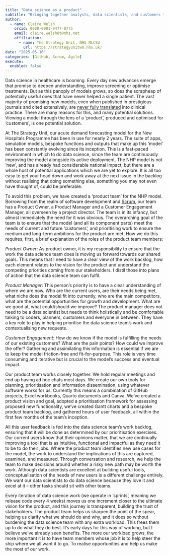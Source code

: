 ```yaml
---
title: "Data science as a product"
subtitle: "Bringing together analysts, data scientists, and customers to better serve patients and the whole NHS"
author:
  - name: Claire Welsh
    orcid: 0000-0001-9477-0775
    email: claire.welsh8t@nhs.net
    affiliation:
      - name: The Strategy Unit, NHS MLCSU
        url: https://strategyunitwm.nhs.uk/
date: "2025-05-16"
categories: [GitHub, Scrum, Agile]
execute: 
  enabled: false
---
```


Data science in healthcare is booming. Every day new advances emerge that promise to deepen understanding, improve screening or optimise treatments. 
But as this panoply of models grows, so does the scrapheap of potentially useful ones that have never helped a single patient. 
The vast majority of promising new models, even when published in prestigious journals and cited extensively, are [never fully translated](https://www.nature.com/articles/s41698-024-00553-6) into clinical practice.
There are many reasons for this, and many potential solutions. Viewing a model through the lens of a ‘product’, produced and optimised for ‘customers’, is one potential solution.

At The Strategy Unit, our acute demand forecasting model for the New Hospitals Programme has been in use for nearly 2 years. 
The suite of apps, simulation models, bespoke functions and outputs that make up this ‘model’ has been constantly evolving since its inception. 
This is a fast-paced environment in which to do data science, since the team are continuously improving the model alongside its active deployment. 
The NHP model is not ‘new’, and has already had considerable national impact, but there are a whole host of potential applications which we are yet to explore.
It is all too easy to get your head down and work away at the next issue in the backlog without realising that doing something else, something you may not even have thought of, could be preferable.

To avoid this problem, we have created a ‘product team’ for the NHP model.
Borrowing from the realm of software development and [Scrum](https://www.scrum.org/resources/what-scrum-module), our team has a Product Owner, a Product Manager and a Customer Engagement Manager, all overseen by a project director. 
The team is in its infancy, but almost immediately the need for it was obvious. 
The overarching goal of the team is to ensure that the model (and all its component parts) meet the needs of current and future ‘customers’, and prioritising work to ensure the medium and long-term ambitions for the product are met.
How we do this requires, first, a brief explanation of the roles of the product team members:

*Product Owner*: As product owner, it is my responsibility to ensure that the work the data science team does is moving us forward towards our shared goals. 
This means that I need to have a clear view of the work backlog, how each element relates to the vision for the product and understand the competing priorities coming from our stakeholders. 
I distil those into plans of action that the data science team can fulfil.

*Product Manager*: This person’s priority is to have a clear understanding of where we are now. 
Who are the current users, are their needs being met, what niche does the model fit into currently, who are the main competitors, what are the potential opportunities for growth and development. 
What are we good at, what could/should we improve? 
The product manager does not need to be a data scientist but needs to think holistically and be comfortable talking to coders, planners, customers and everyone in between. 
They have a key role to play in helping prioritise the data science team’s work and contextualising new requests.

*Customer Engagement*: How do we know if the model is fulfilling the needs of our existing customers? 
What are the pain points? 
How could we improve the offer? 
Gathering and assimilating this information is essential if we are to keep the model friction-free and fit-for-purpose. 
This role is very time consuming and iterative but is crucial to the model’s success and eventual impact.

Our product team works closely together. We hold regular meetings and end up having ad hoc chats most days.
We create our own tools for planning, prioritisation and information dissemination, using whatever software works for us. 
Currently this means a combination of GitHub projects, Excel workbooks, Quarto documents and Canva. 
We’ve created a product vision and goal, adopted a prioritisation framework for assessing proposed new functionality, we’ve created Gantt charts and a bespoke product team backlog, and gathered hours of user feedback, all within the first few months of the team’s inception.

All this user feedback is fed into the data science team’s work backlog, ensuring that it will be done as determined by our prioritisation exercises. 
Our current users know that their opinions matter, that we are continually improving a tool that is as intuitive, functional and impactful as they need it to be to do their jobs. 
Where the product team identifies new use cases for the model, the work to understand the implications of this are captured, examined, and measured.
Through conversation and research, we help the team to make decisions around whether a risky new path may be worth the work.
Although data scientists are excellent at building useful tools, conceptualisation of the needs of new users is a different challenge entirely. We want our data scientists to do data science because they love it and excel at it – other tasks should sit with other teams.

Every iteration of data science work (we operate in ‘sprints’, meaning we release code every 4 weeks) moves us one increment closer to the ultimate vision for the product, and this journey is transparent, building the trust of stakeholders. 
The product team helps us sharpen the point of the spear, helping us clarify what we should do and why, and it does so without burdening the data science team with any extra workload. 
This frees them up to do what they do best.
It's early days for this way of working, but I believe we’ve already seen benefits. 
The more our workload grows, the more important it is to have team members whose job it is to help steer the ship where we all want it to go. 
To realise opportunities and help us make the most of our work.


